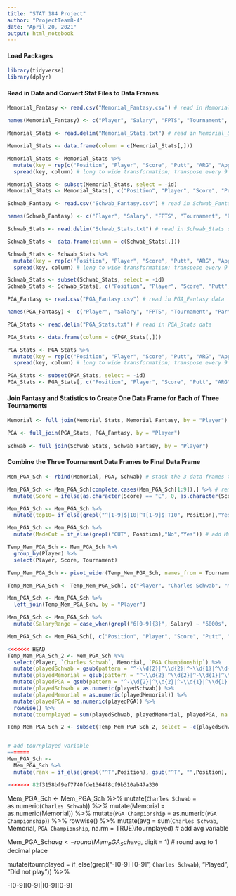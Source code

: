 ```yaml
---
title: "STAT 184 Project"
author: "ProjectTeam8-4"
date: "April 20, 2021"
output: html_notebook
---
```


#### Load Packages
```r
library(tidyverse) 
library(dplyr)
```

#### Read in Data and Convert Stat Files to Data Frames
```r
Memorial_Fantasy <- read.csv("Memorial_Fantasy.csv") # read in Memorial_Fantasy data

names(Memorial_Fantasy) <- c("Player", "Salary", "FPTS", "Tournament", "Par") # change Name variable to Player

Memorial_Stats <- read.delim("Memorial_Stats.txt") # read in Memorial_Stats data

Memorial_Stats <- data.frame(column = c(Memorial_Stats[,]))

Memorial_Stats <- Memorial_Stats %>%
  mutate(key = rep(c("Position", "Player", "Score", "Putt", "ARG", "App", "OTT", "T2G", "Total"), n()/9), id = cumsum(key == "Position")) %>%
  spread(key, column) # long to wide transformation; transpose every 9 rows of Memorial_Stats into a column

Memorial_Stats <- subset(Memorial_Stats, select = -id)
Memorial_Stats <- Memorial_Stats[, c("Position", "Player", "Score", "Putt", "ARG", "App", "OTT", "T2G", "Total")] # reorganize columns

Schwab_Fantasy <- read.csv("Schwab_Fantasy.csv") # read in Schwab_Fantasy data

names(Schwab_Fantasy) <- c("Player", "Salary", "FPTS", "Tournament", "Par") # change Name variable to Player

Schwab_Stats <- read.delim("Schwab_Stats.txt") # read in Schwab_Stats data

Schwab_Stats <- data.frame(column = c(Schwab_Stats[,]))

Schwab_Stats <- Schwab_Stats %>%
  mutate(key = rep(c("Position", "Player", "Score", "Putt", "ARG", "App", "OTT", "T2G", "Total"), n()/9), id = cumsum(key == "Position")) %>%
  spread(key, column) # long to wide transformation; transpose every 9 rows of Memorial_Stats into a column

Schwab_Stats <- subset(Schwab_Stats, select = -id)
Schwab_Stats <- Schwab_Stats[, c("Position", "Player", "Score", "Putt", "ARG", "App", "OTT", "T2G", "Total")] # reorganize columns

PGA_Fantasy <- read.csv("PGA_Fantasy.csv") # read in PGA_Fantasy data

names(PGA_Fantasy) <- c("Player", "Salary", "FPTS", "Tournament", "Par") # change Name variable to Player

PGA_Stats <- read.delim("PGA_Stats.txt") # read in PGA_Stats data

PGA_Stats <- data.frame(column = c(PGA_Stats[,]))

PGA_Stats <- PGA_Stats %>%
  mutate(key = rep(c("Position", "Player", "Score", "Putt", "ARG", "App", "OTT", "T2G", "Total"), n()/9), id = cumsum(key == "Position")) %>% 
  spread(key, column) # long to wide transformation; transpose every 9 rows of Memorial_Stats into a column

PGA_Stats <- subset(PGA_Stats, select = -id)
PGA_Stats <- PGA_Stats[, c("Position", "Player", "Score", "Putt", "ARG", "App", "OTT", "T2G", "Total")] # reorganize columns
```

#### Join Fantasy and Statistics to Create One Data Frame for Each of Three Tournaments
```r
Memorial <- full_join(Memorial_Stats, Memorial_Fantasy, by = "Player")

PGA <- full_join(PGA_Stats, PGA_Fantasy, by = "Player")
  
Schwab <- full_join(Schwab_Stats, Schwab_Fantasy, by = "Player")
```

#### Combine the Three Tournament Data Frames to Final Data Frame
```r
Mem_PGA_Sch <- rbind(Memorial, PGA, Schwab) # stack the 3 data frames together

Mem_PGA_Sch <- Mem_PGA_Sch[complete.cases(Mem_PGA_Sch[1:9]),] %>% # removes 4 rows with NA
  mutate(Score = ifelse(as.character(Score) == "E", 0, as.character(Score))) # replace score E with 0

Mem_PGA_Sch <- Mem_PGA_Sch %>%
  mutate(top10= if_else(grepl("^[1-9]$|10|^T[1-9]$|T10", Position),"Yes", "No")) # add top10 variable

Mem_PGA_Sch <- Mem_PGA_Sch %>%
  mutate(MadeCut = if_else(grepl("CUT", Position),"No","Yes")) # add MadeCut variable

Temp_Mem_PGA_Sch <- Mem_PGA_Sch %>%
  group_by(Player) %>%
  select(Player, Score, Tournament)

Temp_Mem_PGA_Sch <- pivot_wider(Temp_Mem_PGA_Sch, names_from = Tournament, values_from = Score)

Temp_Mem_PGA_Sch <- Temp_Mem_PGA_Sch[, c("Player", "Charles Schwab", "Memorial", "PGA Championship")] # reorganize columns

Mem_PGA_Sch <- Mem_PGA_Sch %>%
  left_join(Temp_Mem_PGA_Sch, by = "Player")

Mem_PGA_Sch <- Mem_PGA_Sch %>%
  mutate(SalaryRange = case_when(grepl("6[0-9]{3}", Salary) ~ "6000s", grepl("7[0-9]{3}", Salary) ~ "7000s", grepl("8[0-9]{3}", Salary) ~ "8000s",grepl("9[0-9]{3}", Salary) ~ "9000s",grepl("1[0-9]{4}", Salary) ~ "10000s")) # add SalaryRange variable

Mem_PGA_Sch <- Mem_PGA_Sch[, c("Position", "Player", "Score", "Putt", "ARG", "App", "OTT", "T2G", "Total", "Salary", "FPTS", "Tournament", "Par", "top10", "MadeCut", "SalaryRange", "Charles Schwab", "Memorial", "PGA Championship")] # reorganize columns

<<<<<<< HEAD
Temp_Mem_PGA_Sch_2 <- Mem_PGA_Sch %>%
  select(Player, `Charles Schwab`, Memorial, `PGA Championship`) %>%
  mutate(playedSchwab = gsub(pattern = "^-\\d{2}|^\\d{2}|^-\\d{1}|^\\d{1}|", replacement = "1", `Charles Schwab`)) %>%
  mutate(playedMemorial = gsub(pattern = "^-\\d{2}|^\\d{2}|^-\\d{1}|^\\d{1}|", replacement = "1", Memorial)) %>%
  mutate(playedPGA = gsub(pattern = "^-\\d{2}|^\\d{2}|^-\\d{1}|^\\d{1}|", replacement = "1", `PGA Championship`)) %>%
  mutate(playedSchwab = as.numeric(playedSchwab)) %>%
  mutate(playedMemorial = as.numeric(playedMemorial)) %>%
  mutate(playedPGA = as.numeric(playedPGA)) %>%
  rowwise() %>%
  mutate(tournplayed = sum(playedSchwab, playedMemorial, playedPGA, na.rm = TRUE)) # create tournplayed variable

Temp_Mem_PGA_Sch_2 <- subset(Temp_Mem_PGA_Sch_2, select = -c(playedSchwab, playedMemorial, playedPGA)) # delete extra columns


# add tournplayed variable
=======
Mem_PGA_Sch <-
  Mem_PGA_Sch %>%
  mutate(rank = if_else(grepl("^T",Position), gsub("^T", "",Position), gsub("CUT", "NA", Position))) #add rank variable 

>>>>>>> 82f3158bf9ef7740fde1364f8cf9b310ab47a330
```

Mem_PGA_Sch <- Mem_PGA_Sch %>%
  mutate(`Charles Schwab` = as.numeric(`Charles Schwab`)) %>%
  mutate(Memorial = as.numeric(Memorial)) %>%
  mutate(`PGA Championship` = as.numeric(`PGA Championship`)) %>%
  rowwise() %>%
  mutate(avg = sum(`Charles Schwab`, Memorial, `PGA Championship`, na.rm = TRUE)/tournplayed) # add avg variable
  
Mem_PGA_Sch$avg <- round(Mem_PGA_Sch$avg, digit = 1) # round avg to 1 decimal place

mutate(tournplayed = if_else(grepl("-[0-9]|[0-9]", `Charles Schwab`), "Played", "Did not play")) %>%

-[0-9][0-9]|[0-9][0-9]